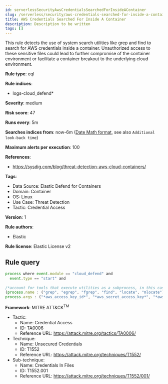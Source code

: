 ```yaml
---
id: serverlessSecurityAwsCredentialsSearchedForInsideAContainer
slug: /serverless/security/aws-credentials-searched-for-inside-a-container
title: AWS Credentials Searched For Inside A Container
description: Description to be written
tags: []
---
```


<div id="aws-credentials-searched-for-inside-a-container"></div>

This rule detects the use of system search utilities like grep and find to search for AWS credentials inside a container. Unauthorized access to these sensitive files could lead to further compromise of the container environment or facilitate a container breakout to the underlying cloud environment.

**Rule type**: eql

**Rule indices**: 

* logs-cloud_defend*

**Severity**: medium

**Risk score**: 47

**Runs every**: 5m

**Searches indices from**: now-6m ([Date Math format](((ref))/common-options.html#date-math), see also <DocLink id="serverlessSecurityRulesUiCreate" section="set-the-rules-schedule">`Additional look-back time`</DocLink>)

**Maximum alerts per execution**: 100

**References**: 

* https://sysdig.com/blog/threat-detection-aws-cloud-containers/

**Tags**: 

* Data Source: Elastic Defend for Containers
* Domain: Container
* OS: Linux
* Use Case: Threat Detection
* Tactic: Credential Access

**Version**: 1

**Rule authors**: 

* Elastic

**Rule license**: Elastic License v2

## Rule query

```js
process where event.module == "cloud_defend" and     
  event.type == "start" and
  
/*account for tools that execute utilities as a subprocess, in this case the target utility name will appear as a process arg*/
(process.name : ("grep", "egrep", "fgrep", "find", "locate", "mlocate") or process.args : ("grep", "egrep", "fgrep", "find", "locate", "mlocate")) and 
process.args : ("*aws_access_key_id*", "*aws_secret_access_key*", "*aws_session_token*", "*accesskeyid*", "*secretaccesskey*", "*access_key*", "*.aws/credentials*")

```

**Framework**: MITRE ATT&CK<sup>TM</sup>

* Tactic:
    * Name: Credential Access
    * ID: TA0006
    * Reference URL: https://attack.mitre.org/tactics/TA0006/
* Technique:
    * Name: Unsecured Credentials
    * ID: T1552
    * Reference URL: https://attack.mitre.org/techniques/T1552/
* Sub-technique:
    * Name: Credentials In Files
    * ID: T1552.001
    * Reference URL: https://attack.mitre.org/techniques/T1552/001/

